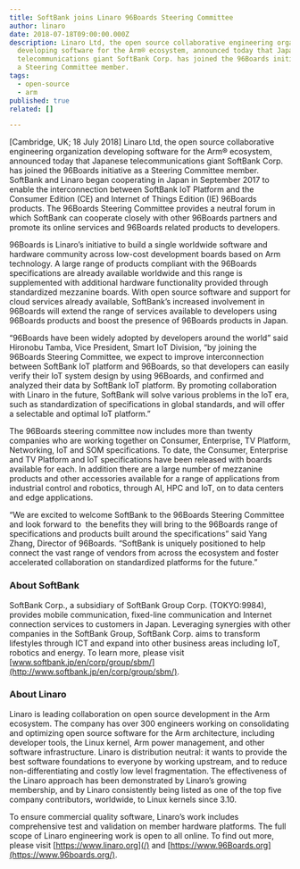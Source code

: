 ```yaml
---
title: SoftBank joins Linaro 96Boards Steering Committee
author: linaro
date: 2018-07-18T09:00:00.000Z
description: Linaro Ltd, the open source collaborative engineering organization
  developing software for the Arm® ecosystem, announced today that Japanese
  telecommunications giant SoftBank Corp. has joined the 96Boards initiative as
  a Steering Committee member.
tags:
  - open-source
  - arm
published: true
related: []

---
```


\[Cambridge, UK; 18 July 2018] Linaro Ltd, the open source collaborative engineering organization developing software for the Arm® ecosystem, announced today that Japanese telecommunications giant SoftBank Corp. has joined the 96Boards initiative as a Steering Committee member. SoftBank and Linaro began cooperating in Japan in September 2017 to enable the interconnection between SoftBank IoT Platform and the Consumer Edition (CE) and Internet of Things Edition (IE) 96Boards products. The 96Boards Steering Committee provides a neutral forum in which SoftBank can cooperate closely with other 96Boards partners and promote its online services and 96Boards related products to developers.

96Boards is Linaro’s initiative to build a single worldwide software and hardware community across low-cost development boards based on Arm technology. A large range of products compliant with the 96Boards specifications are already available worldwide and this range is supplemented with additional hardware functionality provided through standardized mezzanine boards. With open source software and support for cloud services already available, SoftBank’s increased involvement in 96Boards will extend the range of services available to developers using 96Boards products and boost the presence of 96Boards products in Japan.

“96Boards have been widely adopted by developers around the world” said Hironobu Tamba, Vice President, Smart IoT Division, “by joining the 96Boards Steering Committee, we expect to improve interconnection between SoftBank IoT platform and 96Boards, so that developers can easily verify their IoT system design by using 96Boards, and confirmed and analyzed their data by SoftBank IoT platform. By promoting collaboration with Linaro in the future, SoftBank will solve various problems in the IoT era, such as standardization of specifications in global standards, and will offer a selectable and optimal IoT platform.”

The 96Boards steering committee now includes more than twenty companies who are working together on Consumer, Enterprise, TV Platform, Networking, IoT and SOM specifications. To date, the Consumer, Enterprise and TV Platform and IoT specifications have been released with boards available for each. In addition there are a large number of mezzanine products and other accessories available for a range of applications from industrial control and robotics, through AI, HPC and IoT, on to data centers and edge applications.

“We are excited to welcome SoftBank to the 96Boards Steering Committee and look forward to  the benefits they will bring to the 96Boards range of specifications and products built around the specifications” said Yang Zhang, Director of 96Boards. “SoftBank is uniquely positioned to help connect the vast range of vendors from across the ecosystem and foster accelerated collaboration on standardized platforms for the future.”

### About SoftBank

SoftBank Corp., a subsidiary of SoftBank Group Corp. (TOKYO:9984), provides mobile communication, fixed-line communication and Internet connection services to customers in Japan. Leveraging synergies with other companies in the SoftBank Group, SoftBank Corp. aims to transform lifestyles through ICT and expand into other business areas including IoT, robotics and energy. To learn more, please visit [www.softbank.jp/en/corp/group/sbm/](http://www.softbank.jp/en/corp/group/sbm/).

### About Linaro

Linaro is leading collaboration on open source development in the Arm ecosystem. The company has over 300 engineers working on consolidating and optimizing open source software for the Arm architecture, including developer tools, the Linux kernel, Arm power management, and other software infrastructure. Linaro is distribution neutral: it wants to provide the best software foundations to everyone by working upstream, and to reduce non-differentiating and costly low level fragmentation. The effectiveness of the Linaro approach has been demonstrated by Linaro’s growing membership, and by Linaro consistently being listed as one of the top five company contributors, worldwide, to Linux kernels since 3.10.

To ensure commercial quality software, Linaro’s work includes comprehensive test and validation on member hardware platforms. The full scope of Linaro engineering work is open to all online. To find out more, please visit [https://www.linaro.org](/) and [https://www.96Boards.org](https://www.96boards.org/).
